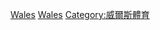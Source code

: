 {{Commonscat|Badminton in Wales}}

[[Category:各國羽毛球|Wales]]
[[Category:歐洲羽毛球|Wales]]
[[Category:威爾斯體育|Category:威爾斯體育]]